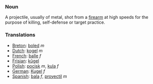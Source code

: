===Noun===
A projectile, usually of metal, shot from a [[firearm]] at high speeds for the purpose of killing, self-defense or target practice.
===Translations===
*[[Breton]]: [[boled]] ''m''
*[[Dutch]]: [[kogel]] ''m''
*[[French]]: [[balle]] ''f''
*[[Frisian]]: [[kûgel]]
*[[Polish]]: [[pocisk]] ''m'', [[kula]] ''f''
*[[German]]: [[Kugel]] ''f''
*[[Spanish]]: [[bala]] ''f'', [[proyectil]] ''m''